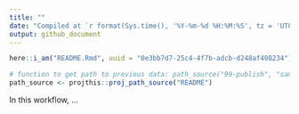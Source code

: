 ```yaml
---
title: ""
date: "Compiled at `r format(Sys.time(), '%Y-%m-%d %H:%M:%S', tz = 'UTC')` UTC"
output: github_document
---
```


```r
here::i_am("README.Rmd", uuid = "0e3bb7d7-25c4-4f7b-adcb-d248af408234")

# function to get path to previous data: path_source("99-publish", "sample.csv")
path_source <- projthis::proj_path_source("README")
```

In this workflow, ...
